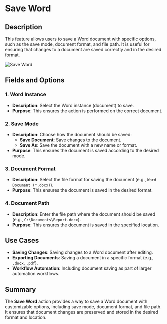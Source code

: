 # Save Word  

## Description

This feature allows users to save a Word document with specific options, such as the save mode, document format, and file path. It is useful for ensuring that changes to a document are saved correctly and in the desired format.  

![Save Word](../../assets/word/save-word.png)  

## Fields and Options  

### 1. **Word Instance** 

- **Description**: Select the Word instance (document) to save.  
- **Purpose**: This ensures the action is performed on the correct document.  

### 2. **Save Mode** 

- **Description**: Choose how the document should be saved:  
  - **Save Document**: Save changes to the document.  
  - **Save As**: Save the document with a new name or format.  
- **Purpose**: This ensures the document is saved according to the desired mode.  

### 3. **Document Format** 

- **Description**: Select the file format for saving the document (e.g., `Word Document (*.docx)`).  
- **Purpose**: This ensures the document is saved in the desired format.  

### 4. **Document Path**   

- **Description**: Enter the file path where the document should be saved (e.g., `C:\Documents\Report.docx`).  
- **Purpose**: This ensures the document is saved in the specified location.  

## Use Cases  

- **Saving Changes**: Saving changes to a Word document after editing.  
- **Exporting Documents**: Saving a document in a specific format (e.g., `.docx`, `.pdf`).  
- **Workflow Automation**: Including document saving as part of larger automation workflows.  

## Summary

The **Save Word** action provides a way to save a Word document with customizable options, including save mode, document format, and file path. It ensures that document changes are preserved and stored in the desired format and location.